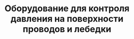 ---
id: 3
title: "Оборудование для контроля давления на поверхности проводов и лебедки"
image : "./surface-pressure-control-equipment.png"
ready: true
---